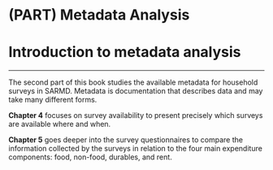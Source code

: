 # (PART) Metadata Analysis {-}

# Introduction to metadata analysis {#metadata .unnumbered}

***
The second part of this book studies the available metadata for household surveys in SARMD. Metadata is documentation that describes data and may take many different forms. 

**Chapter 4** focuses on survey availability to present precisely which surveys are available where and when. 

**Chapter 5** goes deeper into the survey questionnaires to compare the information collected by the surveys in relation to the four main expenditure components: food, non-food, durables, and rent. 


